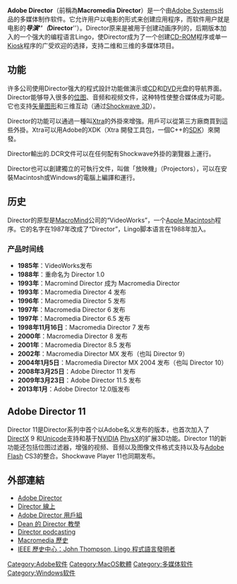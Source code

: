 {{NoteTA|G1=IT}}
{{Infobox Software
| name = Adobe Director
| logo = [[File:Adobe_Director_v11_icon.png|64px]]
| screenshot =
| caption =
| developer = [[Adobe_Systems|Adobe Systems]]（前[[Macromedia|Macromedia]]）
| latest_release_version = 12.0
| latest_release_date = 2013年1月1日
| operating_system = [[Mac_OS_X|Mac OS X]]及[[Microsoft_Windows|Microsoft Windows]]
| genre = 多媒体内容制作
| license = [[专有软件|专有]]
| website = [http://www.adobe.com/products/director/ Adobe Director]
}}

'''Adobe Director'''（前稱為'''Macromedia Director'''）是一个由[[Adobe_Systems|Adobe Systems]]出品的多媒体制作软件。它允许用户以电影的形式来创建应用程序，而软件用户就是电影的'''''导演'''''（'''''Director'''''）。Director原来是被用于创建动画序列的，后期版本加入的一个强大的编程语言Lingo，使Director成为了一个创建[[CD-ROM|CD-ROM]]程序或单一[[Kiosk|Kiosk]]程序的广受欢迎的选择，支持二维和三维的多媒体项目。

== 功能 ==
许多公司使用Director强大的程式設計功能做演示或[[CD|CD]]和[[DVD|DVD]]光盘的导航界面。Director能够导入很多的[[位图|位图]]、音频和视频文件，这种特性使整合媒体成为可能。它也支持[[矢量图形|矢量图形]]和三维互动（通过[[Adobe_Shockwave|Shockwave 3D]]）。

Director的功能可以通過一種叫[[Xtra_(Adobe)|Xtra]]的外掛來增強。用戶可以從第三方廠商買到這些外掛。Xtra可以用Adobe的XDK（Xtra 開發工具包，一個C++的[[SDK|SDK]]）來開發。

Director輸出的.DCR文件可以在任何配有Shockwave外掛的瀏覽器上運行。

Director也可以創建獨立的可執行文件，叫做「放映機」（Projectors），可以在安裝Macintosh或Windows的電腦上編譯和運行。

== 历史 ==
Director的原型是[[MacroMind|MacroMind]]公司的“VideoWorks”，一个[[Apple_Macintosh|Apple Macintosh]]程序。它的名字在1987年改成了“Director”，Lingo脚本语言在1988年加入。

=== 产品时间线 ===
*'''1985年'''：VideoWorks发布
*'''1988年'''：重命名为 Director 1.0
*'''1993年'''：Macromind Director 成为 Macromedia Director
*'''1993年'''：Macromedia Director 4 发布
*'''1996年'''：Macromedia Director 5 发布
*'''1997年'''：Macromedia Director 6 发布
*'''1997年'''：Macromedia Director 6.5 发布
*'''1998年11月16日'''：Macromedia Director 7 发布
*'''2000年'''：Macromedia Director 8 发布
*'''2001年'''：Macromedia Director 8.5 发布
*'''2002年'''：Macromedia Director MX 发布（也叫 Director 9）
*'''2004年1月5日'''：Macromedia Director MX 2004 发布（也叫 Director 10）
*'''2008年3月25日'''：Adobe Director 11 发布
*'''2009年3月23日'''：Adobe Director 11.5 发布
*'''2013年1月'''：Adobe Director 12.0版发布

== Adobe Director 11 ==
Director 11是Director系列中首个以Adobe名义发布的版本，也首次加入了[[DirectX|DirectX]] 9 和[[Unicode|Unicode]]支持和基于[[NVIDIA|NVIDIA]] [[PhysX|PhysX]]的扩展3D功能。Director 11的新功能还包括位图过滤器，增强的视频、音频以及图像文件格式支持以及与[[Adobe_Flash|Adobe Flash]] CS3的整合。Shockwave Player 11也同期发布。

== 外部連結 ==
* [http://www.adobe.com/products/director/ Adobe Director]{{Wayback|url=http://www.adobe.com/products/director/ |date=20080822204721 }}{{en}}
* [http://director-online.com/ Director 線上]{{Wayback|url=http://director-online.com/ |date=20070623041915 }}
* [https://web.archive.org/web/20190811180830/http://www.directorforum.com/ Adobe Director 用戶組]
* [https://web.archive.org/web/20081219005731/http://www.deansdirectortutorials.com/ Dean 的 Director 教學]
* [https://web.archive.org/web/20080509135412/http://director.magicgate.com/ Director podcasting]
* [https://web.archive.org/web/20080518065722/http://veerle.duoh.com/blog/comments/macromedias_history/ Macromedia 歷史]
* [https://web.archive.org/web/20080718231929/http://www.ieee.org/web/aboutus/history_center/biography/thompsonj.html  IEEE 歷史中心：John Thompson, Lingo 程式語言發明者]

{{Adobe Systems}}

[[Category:Adobe软件|Category:Adobe软件]]
[[Category:MacOS軟體|Category:MacOS軟體]]
[[Category:多媒体软件|Category:多媒体软件]]
[[Category:Windows软件|Category:Windows软件]]